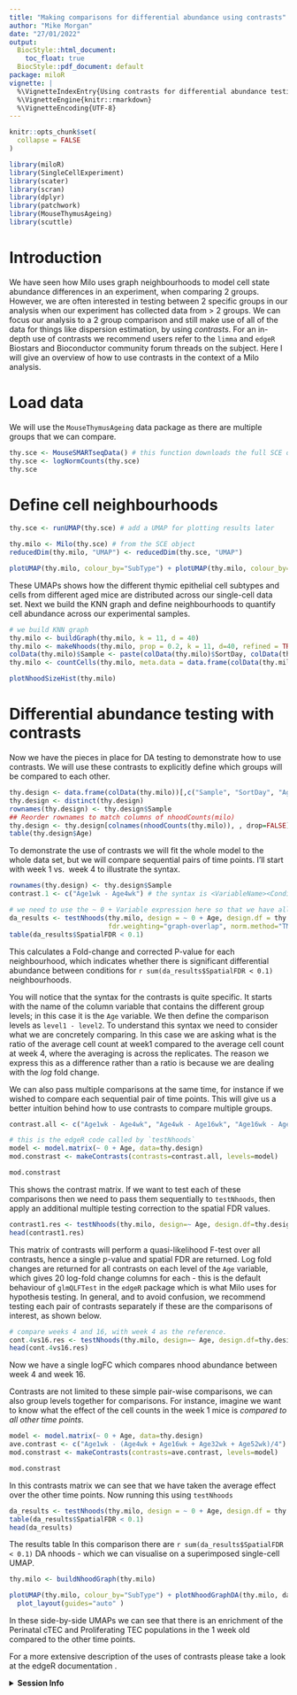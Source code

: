 ```yaml
---
title: "Making comparisons for differential abundance using contrasts"
author: "Mike Morgan"
date: "27/01/2022"
output:
  BiocStyle::html_document:
    toc_float: true
  BiocStyle::pdf_document: default
package: miloR
vignette: |
  %\VignetteIndexEntry{Using contrasts for differential abundance testing}
  %\VignetteEngine{knitr::rmarkdown}
  %\VignetteEncoding{UTF-8}
---
```


```r
knitr::opts_chunk$set(
  collapse = FALSE
)
```


```r
library(miloR)
library(SingleCellExperiment)
library(scater)
library(scran)
library(dplyr)
library(patchwork)
library(MouseThymusAgeing)
library(scuttle)
```


# Introduction

We have seen how Milo uses graph neighbourhoods to model cell state abundance differences in an experiment, when comparing 2 groups. However, we are often interested in 
testing between 2 specific groups in our analysis when our experiment has collected data from $\gt$  2 groups. We can focus our analysis to a 2 group comparison and 
still make use of all of the data for things like dispersion estimation, by using _contrasts_. For an in-depth use of contrasts we recommend users refer to the `limma` 
and `edgeR` Biostars and Bioconductor community forum threads on the subject. Here I will give an overview of how to use contrasts in the context of a Milo analysis.

# Load data

We will use the `MouseThymusAgeing` data package as there are multiple groups that we can compare.

```r
thy.sce <- MouseSMARTseqData() # this function downloads the full SCE object
thy.sce <- logNormCounts(thy.sce)
thy.sce
```

# Define cell neighbourhoods

```r
thy.sce <- runUMAP(thy.sce) # add a UMAP for plotting results later

thy.milo <- Milo(thy.sce) # from the SCE object
reducedDim(thy.milo, "UMAP") <- reducedDim(thy.sce, "UMAP")

plotUMAP(thy.milo, colour_by="SubType") + plotUMAP(thy.milo, colour_by="Age")
```

These UMAPs shows how the different thymic epithelial cell subtypes and cells from different aged mice are distributed across our single-cell data set. Next 
we build the KNN graph and define neighbourhoods to quantify cell abundance across our experimental samples.

```r
# we build KNN graph
thy.milo <- buildGraph(thy.milo, k = 11, d = 40)
thy.milo <- makeNhoods(thy.milo, prop = 0.2, k = 11, d=40, refined = TRUE, refinement_scheme="graph") # make nhoods using graph-only as this is faster
colData(thy.milo)$Sample <- paste(colData(thy.milo)$SortDay, colData(thy.milo)$Age, sep="_")
thy.milo <- countCells(thy.milo, meta.data = data.frame(colData(thy.milo)), samples="Sample") # make the nhood X sample counts matrix
``` 


```r
plotNhoodSizeHist(thy.milo)
```

# Differential abundance testing with contrasts

Now we have the pieces in place for DA testing to demonstrate how to use contrasts. We will use these contrasts to explicitly define which groups will be 
compared to each other.

```r
thy.design <- data.frame(colData(thy.milo))[,c("Sample", "SortDay", "Age")]
thy.design <- distinct(thy.design)
rownames(thy.design) <- thy.design$Sample
## Reorder rownames to match columns of nhoodCounts(milo)
thy.design <- thy.design[colnames(nhoodCounts(thy.milo)), , drop=FALSE]
table(thy.design$Age)
```

To demonstrate the use of contrasts we will fit the whole model to the whole data set, but we will compare sequential pairs of time points. I'll start with week 1 vs. 
week 4 to illustrate the syntax.

```r
rownames(thy.design) <- thy.design$Sample
contrast.1 <- c("Age1wk - Age4wk") # the syntax is <VariableName><ConditionLevel> - <VariableName><ControlLevel>

# we need to use the ~ 0 + Variable expression here so that we have all of the levels of our variable as separate columns in our model matrix
da_results <- testNhoods(thy.milo, design = ~ 0 + Age, design.df = thy.design, model.contrasts = contrast.1,
                         fdr.weighting="graph-overlap", norm.method="TMM")
table(da_results$SpatialFDR < 0.1)
```

This calculates a Fold-change and corrected P-value for each neighbourhood, which indicates whether there is significant differential abundance between conditions for 
`r sum(da_results$SpatialFDR < 0.1)` neighbourhoods.

You will notice that the syntax for the contrasts is quite specific. It starts with the name of the column variable that contains the different group levels; in this case 
it is the `Age` variable. We then define the comparison levels as `level1 - level2`. To understand this syntax we need to consider what we are concretely comparing. In this 
case we are asking what is the ratio of the average cell count at week1 compared to the average cell count at week 4, where the averaging is across the replicates. The 
reason we express this as a difference rather than a ratio is because we are dealing with the _log_ fold change.

We can also pass multiple comparisons at the same time, for instance if we wished to compare each sequential pair of time points. This will give us a better intuition behind 
how to use contrasts to compare multiple groups.

```r
contrast.all <- c("Age1wk - Age4wk", "Age4wk - Age16wk", "Age16wk - Age32wk", "Age32wk - Age52wk")

# this is the edgeR code called by `testNhoods`
model <- model.matrix(~ 0 + Age, data=thy.design)
mod.constrast <- makeContrasts(contrasts=contrast.all, levels=model)

mod.constrast
```

This shows the contrast matrix. If we want to test each of these comparisons then we need to pass them sequentially to `testNhoods`, then apply an additional 
multiple testing correction to the spatial FDR values.

```r
contrast1.res <- testNhoods(thy.milo, design=~ Age, design.df=thy.design, fdr.weighting="graph-overlap", model.contrasts = mod.constrast)
head(contrast1.res)
```

This matrix of contrasts will perform a quasi-likelihood F-test over all contrasts, hence a single p-value and spatial FDR are returned. Log fold changes are returned for 
all contrasts on each level of the `Age` variable, which gives 20 log-fold change columns for each - this is the default behaviour of `glmQLFTest` in the `edgeR` package 
which is what Milo uses for hypothesis testing. In general, and to avoid confusion, we recommend testing each pair of contrasts separately if these are the comparisons 
of interest, as shown below.

```r
# compare weeks 4 and 16, with week 4 as the reference.
cont.4vs16.res <- testNhoods(thy.milo, design=~ Age, design.df=thy.design, fdr.weighting="graph-overlap", model.contrasts = mod.constrast[c("Age4wk"), c("Age4wk - Age16wk")])
head(cont.4vs16.res)
```

Now we have a single logFC which compares nhood abundance between week 4 and week 16.

Contrasts are not limited to these simple pair-wise comparisons, we can also group levels together for comparisons. For instance, imagine we want to know 
what the effect of the cell counts in the week 1 mice is _compared to all other time points_.

```r
model <- model.matrix(~ 0 + Age, data=thy.design)
ave.contrast <- c("Age1wk - (Age4wk + Age16wk + Age32wk + Age52wk)/4")
mod.constrast <- makeContrasts(contrasts=ave.contrast, levels=model)

mod.constrast
```
In this contrasts matrix we can see that we have taken the average effect over the other time points. Now running this using `testNhoods`

```r
da_results <- testNhoods(thy.milo, design = ~ 0 + Age, design.df = thy.design, model.contrasts = ave.contrast, fdr.weighting="graph-overlap")
table(da_results$SpatialFDR < 0.1)
head(da_results)
```

The results table In this comparison there are `r sum(da_results$SpatialFDR < 0.1)` DA nhoods - which we can visualise on a superimposed single-cell UMAP.

```r
thy.milo <- buildNhoodGraph(thy.milo)

plotUMAP(thy.milo, colour_by="SubType") + plotNhoodGraphDA(thy.milo, da_results, alpha=0.1) +
  plot_layout(guides="auto" )
```

In these side-by-side UMAPs we can see that there is an enrichment of the Perinatal cTEC and Proliferating TEC populations in the 1 week old compared to 
the other time points.

For a more extensive description of the uses of contrasts please take a look at the edgeR documentation \Biocpkg{edgeR}.


<details>
  <summary>**Session Info**</summary>
  
```r
sessionInfo()
```

</details>













